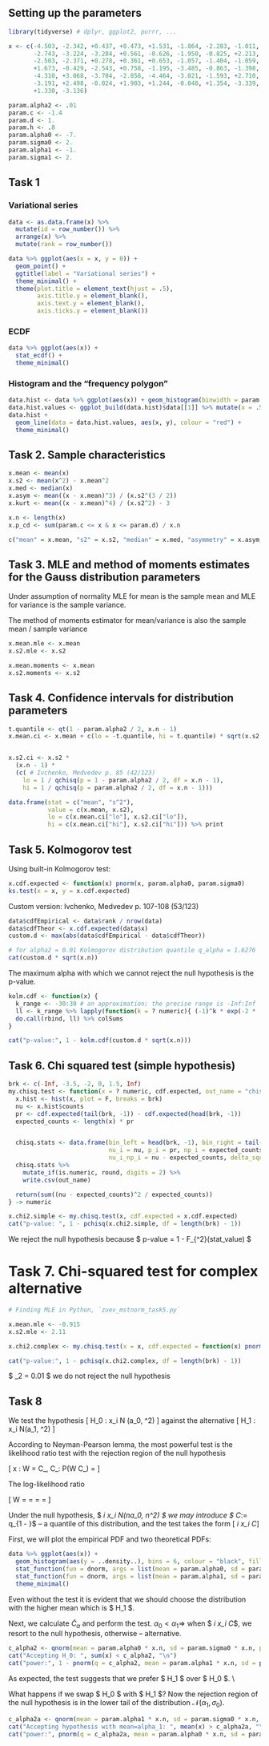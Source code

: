## Setting up the parameters

```r
library(tidyverse) # dplyr, ggplot2, purrr, ...

x <- c(-4.503, -2.342, +0.437, +0.473, +1.531, -1.864, -2.283, -1.011,
       -2.743, -3.224, -3.284, +0.561, -0.626, -1.950, -0.825, +2.213,
       -2.503, -2.371, +0.278, +0.361, +0.653, -1.057, -1.404, -1.059,
       +1.673, -0.429, -2.543, +0.758, -1.195, -3.485, -0.863, -1.398,
       -4.310, +3.068, -3.704, -2.858, -4.464, -3.021, -1.593, +2.710,
       -3.191, +2.498, -0.024, +1.903, +1.244, -0.048, +1.354, -3.339,
       +1.330, -3.136)

param.alpha2 <- .01
param.c <- -1.4
param.d <- 1.
param.h <- .8
param.alpha0 <- -7.
param.sigma0 <- 2.
param.alpha1 <- -1.
param.sigma1 <- 2.
```
## Task 1

### Variational series

```r
data <- as.data.frame(x) %>%
  mutate(id = row_number()) %>%
  arrange(x) %>%
  mutate(rank = row_number())

data %>% ggplot(aes(x = x, y = 0)) +
  geom_point() +
  ggtitle(label = "Variational series") +
  theme_minimal() +
  theme(plot.title = element_text(hjust = .5),
        axis.title.y = element_blank(),
        axis.text.y = element_blank(),
        axis.ticks.y = element_blank())

```

### ECDF

```r
data %>% ggplot(aes(x)) +
  stat_ecdf() +
  theme_minimal()
```

### Histogram and the "frequency polygon"

```r
data.hist <- data %>% ggplot(aes(x)) + geom_histogram(binwidth = param.h)
data.hist.values <- ggplot_build(data.hist)$data[[1]] %>% mutate(x = .5 * (xmin + xmax))
data.hist +
  geom_line(data = data.hist.values, aes(x, y), colour = "red") +
  theme_minimal()
```
## Task 2. Sample characteristics
```r
x.mean <- mean(x)
x.s2 <- mean(x^2) - x.mean^2
x.med <- median(x)
x.asym <- mean((x - x.mean)^3) / (x.s2^(3 / 2))
x.kurt <- mean((x - x.mean)^4) / (x.s2^2) - 3

x.n <- length(x)
x.p_cd <- sum(param.c <= x & x <= param.d) / x.n

c("mean" = x.mean, "s2" = x.s2, "median" = x.med, "asymmetry" = x.asym, "kurtosis" = x.kurt, "p(c<=x<=d)" = x.p_cd) %>% print
```
## Task 3. MLE and method of moments estimates for the Gauss distribution parameters
Under assumption of normality MLE for mean is the sample mean and MLE for variance is the sample variance.

The method of moments estimator for mean/variance is also the sample mean / sample variance
```r
x.mean.mle <- x.mean
x.s2.mle <- x.s2

x.mean.moments <- x.mean
x.s2.moments <- x.s2
```

## Task 4. Confidence intervals for distribution parameters

```r
t.quantile <- qt(1 - param.alpha2 / 2, x.n - 1)
x.mean.ci <- x.mean + c(lo = -t.quantile, hi = t.quantile) * sqrt(x.s2 / (x.n - 1))


x.s2.ci <- x.s2 *
  (x.n - 1) *
  (c( # Ivchenko, Medvedev p. 85 (42/123)
    lo = 1 / qchisq(p = 1 - param.alpha2 / 2, df = x.n - 1),
    hi = 1 / qchisq(p = param.alpha2 / 2, df = x.n - 1)))

data.frame(stat = c("mean", "s^2"),
           value = c(x.mean, x.s2),
           lo = c(x.mean.ci["lo"], x.s2.ci["lo"]),
           hi = c(x.mean.ci["hi"], x.s2.ci["hi"])) %>% print

```

## Task 5. Kolmogorov test

Using built-in Kolmogorov test:

```r
x.cdf.expected <- function(x) pnorm(x, param.alpha0, param.sigma0)
ks.test(x = x, y = x.cdf.expected)
```

Custom version: Ivchenko, Medvedev p. 107-108 (53/123)

```r
data$cdfEmpirical <- data$rank / nrow(data)
data$cdfTheor <- x.cdf.expected(data$x)
custom.d <- max(abs(data$cdfEmpirical - data$cdfTheor))

# for alpha2 = 0.01 Kolmogorov distribution quantile q_alpha = 1.6276
cat(custom.d * sqrt(x.n))
```
The maximum alpha with which we cannot reject the null hypothesis is the p-value.
```r
kolm.cdf <- function(x) {
  k_range <- -30:30 # an approximation; the precise range is -Inf:Inf
  ll <- k_range %>% lapply(function(k = ? numeric){ (-1)^k * exp(-2 * (k^2 * x^2)) } -> numeric)
  do.call(rbind, ll) %>% colSums
}

cat("p-value:", 1 - kolm.cdf(custom.d * sqrt(x.n)))

```

## Task 6. Chi squared test (simple hypothesis)

```r
brk <- c(-Inf, -3.5, -2, 0, 1.5, Inf)
my.chisq.test <- function(x = ? numeric, cdf.expected, out_name = "chisq_result.csv"){
  x.hist <- hist(x, plot = F, breaks = brk)
  nu <- x.hist$counts
  pr <- cdf.expected(tail(brk, -1)) - cdf.expected(head(brk, -1))
  expected_counts <- length(x) * pr


  chisq.stats <- data.frame(bin_left = head(brk, -1), bin_right = tail(brk, -1),
                            nu_i = nu, p_i = pr, np_i = expected_counts,
                            nu_i_np_i = nu - expected_counts, delta_squared = (nu - expected_counts)^2)
  chisq.stats %>%
    mutate_if(is.numeric, round, digits = 2) %>%
    write.csv(out_name)

  return(sum((nu - expected_counts)^2 / expected_counts))
} -> numeric

x.chi2.simple <- my.chisq.test(x, cdf.expected = x.cdf.expected)
cat("p-value: ", 1 - pchisq(x.chi2.simple, df = length(brk) - 1))

```
We reject the null hypothesis because $ p-value = 1 - F_{\chi^2}(stat\_value) \approx 0 $

# Task 7. Chi-squared test for complex alternative
```r
# Finding MLE in Python, `zuev_mstnorm_task5.py`

x.mean.mle <- -0.915
x.s2.mle <- 2.11

x.chi2.complex <- my.chisq.test(x = x, cdf.expected = function(x) pnorm(x, x.mean.mle, x.s2.mle), out_name = "chisq_result_complex.csv")

cat("p-value:", 1 - pchisq(x.chi2.complex, df = length(brk) - 1))
```
$ \alpha_2 = 0.01 \Rightarrow $ we do not reject the null hypothesis

## Task 8

We test the hypothesis
\[ H_0 : x_i \sim \mathcal N (a_0, \sigma^2) \]
against the alternative
\[ H_1 : x_i \sim N(a_1, \sigma^2) \]

According to Neyman-Pearson lemma, the most powerful test is the likelihood ratio test with the rejection region of the null hypothesis

\[ \vec x : W = \frac{L(\theta_0 | \vec x)}{L(\theta_1 | \vec x)} \le C_\alpha, \quad C_\alpha : P(W \le C_\alpha) = \alpha \]

The log-likelihood ratio

\[ \ln W = \ln \frac{L_1}{L_0}= \frac{\sum_{i=1}^n (x_i -a_1)^2 }{2 \sigma^2} = \frac{\sum_{i=1}^n (x_i - a_0)^2 }{2 \sigma^2} = \frac{(a_1 - a_0) \sum_i x_i}{2 \sigma^2} \]

Under the null hypothesis, $ \sum_i x_i \sim \mathcal N(na_0, n\sigma^2) \Rightarrow $ we may introduce $ \tilde C_\alpha := q_{1 - \alpha}$ -- a quantile of this distribution, and the test takes the form
\[ \sum_i x_i \gtrless \tilde C_\alpha \]

First, we will plot the empirical PDF and two theoretical PDFs:

```r
data %>% ggplot(aes(x)) +
  geom_histogram(aes(y = ..density..), bins = 6, colour = "black", fill = "white") +
  stat_function(fun = dnorm, args = list(mean = param.alpha0, sd = param.sigma0), colour = "red") +
  stat_function(fun = dnorm, args = list(mean = param.alpha1, sd = param.sigma0), colour = "blue") +
  theme_minimal()
```

Even without the test it is evident that we should choose the distribution with the higher mean which is $ H_1 $.

Next, we calculate $\tilde C_\alpha$ and perform the test.
$\alpha_0 < \alpha_1 \Rightarrow$ when $ \sum_i x_i \le \tilde C_\alpha $, we resort to the null hypothesis, otherwise -- alternative.

```r
c_alpha2 <- qnorm(mean = param.alpha0 * x.n, sd = param.sigma0 * x.n, p = 1 - param.alpha2)
cat("Accepting H_0: ", sum(x) < c_alpha2, "\n")
cat("power:", 1 - pnorm(q = c_alpha2, mean = param.alpha1 * x.n, sd = param.sigma0 * x.n))
```
As expected, the test suggests that we prefer $ H_1 $ over $ H_0 $. \\

What happens if we swap $ H_0 $ with $ H_1 $?
Now the rejection region of the null hypothesis is in the lower tail of the distribution $\mathcal N (\alpha_1, \sigma_0)$.
```r
c_alpha2a <- qnorm(mean = param.alpha1 * x.n, sd = param.sigma0 * x.n, p = param.alpha2)
cat("Accepting hypothesis with mean=alpha_1: ", mean(x) > c_alpha2a, "\n")
cat("power:", pnorm(q = c_alpha2a, mean = param.alpha0 * x.n, sd = param.sigma0 * x.n))
```
